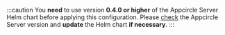 :::caution
You **need** to use version **0.4.0 or higher** of the Appcircle Server Helm chart before applying this configuration. Please [check](/self-hosted-appcircle/install-server/helm-chart/upgrades#updating-to-the-latest-version) the Appcircle Server version and **update** the Helm chart **if necessary**.
:::